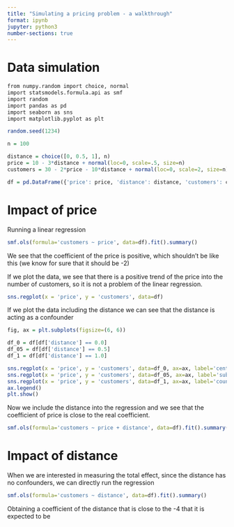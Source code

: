 ```yaml
---
title: "Simulating a pricing problem - a walkthrough"
format: ipynb
jupyter: python3
number-sections: true
---
```


# Data simulation

```r
from numpy.random import choice, normal
import statsmodels.formula.api as smf
import random
import pandas as pd
import seaborn as sns
import matplotlib.pyplot as plt

random.seed(1234)

n = 100

distance = choice([0, 0.5, 1], n)
price = 10 - 3*distance + normal(loc=0, scale=.5, size=n)
customers = 30 - 2*price - 10*distance + normal(loc=0, scale=2, size=n)

df = pd.DataFrame({'price': price, 'distance': distance, 'customers': customers})
```

# Impact of price

Running a linear regression
```r
smf.ols(formula='customers ~ price', data=df).fit().summary()
```
We see that the coefficient of the price is positive, which shouldn't be like this (we know for sure that it should be -2)

If we plot the data, we see that there is a positive trend of the price into the number of customers, so it is not a problem of the linear regression.
```r
sns.regplot(x = 'price', y = 'customers', data=df)
```

If we plot the data including the distance we can see that the distance is acting as a confounder

```r
fig, ax = plt.subplots(figsize=(6, 6))

df_0 = df[df['distance'] == 0.0]
df_05 = df[df['distance'] == 0.5]
df_1 = df[df['distance'] == 1.0]

sns.regplot(x = 'price', y = 'customers', data=df_0, ax=ax, label='center')
sns.regplot(x = 'price', y = 'customers', data=df_05, ax=ax, label='suburbs')
sns.regplot(x = 'price', y = 'customers', data=df_1, ax=ax, label='countryside')
ax.legend()
plt.show()
```

Now we include the distance into the regression and we see that the coefficient of price is close to the real coefficient.

```r
smf.ols(formula='customers ~ price + distance', data=df).fit().summary()
```

# Impact of distance

When we are interested in measuring the total effect, since the distance has no confounders, we can directly run the regression

```r
smf.ols(formula='customers ~ distance', data=df).fit().summary()
```

Obtaining a coefficient of the distance that is close to the -4 that it is expected to be
